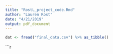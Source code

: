 ```yaml
---
title: "RostL_project_code.Rmd"
author: "Lauren Rost"
date: "4/21/2019"
output: pdf_document
---
```



```r
dat <- fread("final_data.csv") %>% as_tibble()
```


```r
